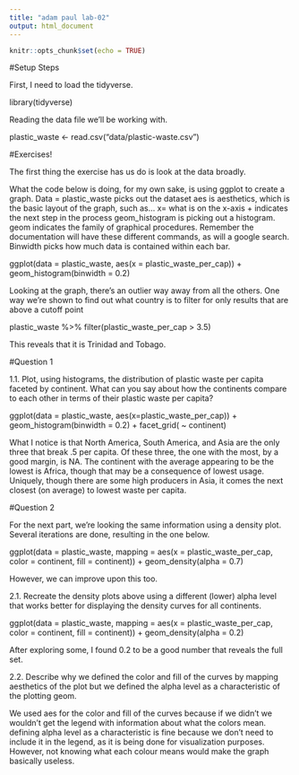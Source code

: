 ```yaml
---
title: "adam paul lab-02"
output: html_document
---
```


```r
knitr::opts_chunk$set(echo = TRUE)
```

#Setup Steps

First, I need to load the tidyverse.

library(tidyverse)

Reading the data file we'll be working with.

plastic_waste <- read.csv("data/plastic-waste.csv")


#Exercises!

The first thing the exercise has us do is look at the data broadly.

What the code below is doing, for my own sake, is using ggplot to create a graph. 
  Data = plastic_waste picks out the dataset
  aes is aesthetics, which is the basic layout of the graph, such as...
  x= what is on the x-axis
  + indicates the next step in the process
  geom_histogram is picking out a histogram. geom indicates the family of graphical procedures.
    Remember the documentation will have these different commands, as will a google search.
  Binwidth picks how much data is contained within each bar.

ggplot(data = plastic_waste, aes(x = plastic_waste_per_cap)) +
  geom_histogram(binwidth = 0.2)

Looking at the graph, there's an outlier way away from all the others. One way we're shown to find out what country
  is to filter for only results that are above a cutoff point

plastic_waste %>%
  filter(plastic_waste_per_cap > 3.5)

This reveals that it is Trinidad and Tobago.



#Question 1

1.1. Plot, using histograms, the distribution of plastic waste per capita faceted by continent. What can you say  about how the continents compare to each other in terms of their plastic waste per capita?

ggplot(data = plastic_waste, aes(x=plastic_waste_per_cap)) +
  geom_histogram(binwidth = 0.2) +
  facet_grid( ~ continent)

What I notice is that North America, South America, and Asia are the only three that break .5 per capita.
  Of these three, the one with the most, by a good margin, is NA. 
  The continent with the average appearing to be the lowest is Africa, though that may be a consequence of lowest usage.
  Uniquely, though there are some high producers in Asia, it comes the next closest (on average) to lowest waste per capita.



#Question 2

For the next part, we're looking the same information using a density plot. Several iterations are done, resulting in the one below.

ggplot(data = plastic_waste, 
       mapping = aes(x = plastic_waste_per_cap, 
                     color = continent, 
                     fill = continent)) +
  geom_density(alpha = 0.7)

However, we can improve upon this too.

2.1. Recreate the density plots above using a different (lower) alpha level that works better for displaying the density curves for all continents.

ggplot(data = plastic_waste, 
       mapping = aes(x = plastic_waste_per_cap, 
                     color = continent, 
                     fill = continent)) +
  geom_density(alpha = 0.2)
  
After exploring some, I found 0.2 to be a good number that reveals the full set.

2.2. Describe why we defined the color and fill of the curves by mapping aesthetics of the plot but we defined the alpha level as a characteristic of the plotting geom.

We used aes for the color and fill of the curves because if we didn't we wouldn't get the legend with information about what the colors mean. defining alpha level as a characteristic is fine because we don't need to include it in the legend, as it is being done for visualization purposes. However, not knowing what each colour means would make the graph basically useless.